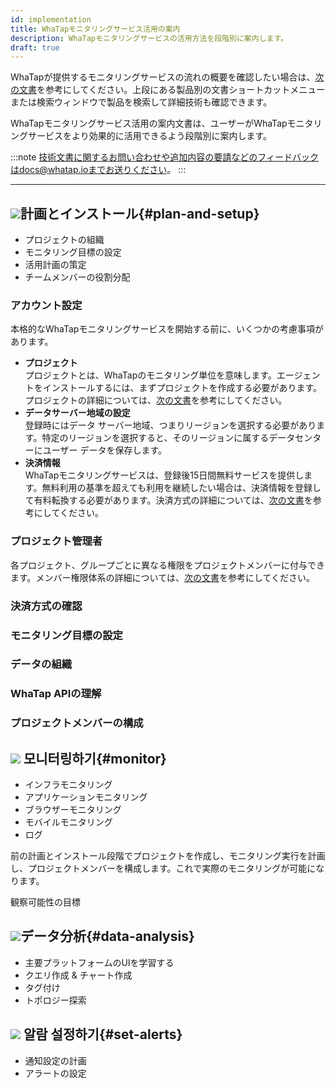 ```yaml
---
id: implementation
title: WhaTapモニタリングサービス活用の案内
description: WhaTapモニタリングサービスの活用方法を段階別に案内します。
draft: true
---
```


<!-- temp -->

<!-- 구현 시행 활용 안내 -->

<!-- implementation 구현 시행 실행 임의 텍스트 -->

WhaTapが提供するモニタリングサービスの流れの概要を確認したい場合は、[次の文書](quick-guide)を参考にしてください。上段にある製品別の文書ショートカットメニューまたは検索ウィンドウで製品を検索して詳細技術も確認できます。

WhaTapモニタリングサービス活用の案内文書は、ユーザーがWhaTapモニタリングサービスをより効果的に活用できるよう段階別に案内します。 

<!-- 와탭 모니터링 서비스를 효과적으로 활용하기 위해 다음의 단계별 진행을 참고하세요. -->

<!-- 이 문서는 사용자 맞춤형 솔루션 와탭 -->

<!-- 
1. **[계획과 설치](#plan-and-setup)**
1. **[모니터링하기](#monitor)** 
1. **[데이터 분석하기](#data-analysis)**
1. **[알람 설정하기](#set-alerts)**
-->

:::note
技術文書に関するお問い合わせや追加内容の要請などのフィードバックはdocs@whatap.ioまでお送りください。
:::

* * *

## ![](/img/number-01.png)計画とインストール{#plan-and-setup}

-   プロジェクトの組織
-   モニタリング目標の設定
-   活用計画の策定
-   チームメンバーの役割分配

### アカウント設定

本格的なWhaTapモニタリングサービスを開始する前に、いくつかの考慮事項があります。

-   **プロジェクト**<br/>
    プロジェクトとは、WhaTapのモニタリング単位を意味します。エージェントをインストールするには、まずプロジェクトを作成する必要があります。プロジェクトの詳細については、[次の文書](../project)を参考にしてください。
-   **データサーバー地域の設定**<br/>
    登録時にはデータ サーバー地域、つまりリージョンを選択する必要があります。特定のリージョンを選択すると、そのリージョンに属するデータセンターにユーザー データを保存します。 
-   **決済情報**<br/>
    WhaTapモニタリングサービスは、登録後15日間無料サービスを提供します。無料利用の基準を超えても利用を継続したい場合は、決済情報を登録して有料転換する必要があります。決済方式の詳細については、[次の文書](../management/billing)を参考にしてください。 
    <!-- 보안 규정 없음? -->

### プロジェクト管理者

各プロジェクト、グループごとに異なる権限をプロジェクトメンバーに付与できます。メンバー権限体系の詳細については、[次の文書](../project/project-structure#project-auth)を参考にしてください。 

### 決済方式の確認

### モニタリング目標の設定

### データの組織

### WhaTap APIの理解

### プロジェクトメンバーの構成

## ![](/img/number-02.png) 모니터링하기{#monitor}

-   インフラモニタリング
-   アプリケーションモニタリング
-   ブラウザーモニタリング
-   モバイルモニタリング
-   ログ

前の計画とインストール段階でプロジェクトを作成し、モニタリング実行を計画し、プロジェクトメンバーを構成します。これで実際のモニタリングが可能になります。

観察可能性の目標 

## ![](/img/number-03.png)データ分析{#data-analysis}

-   主要プラットフォームのUIを学習する
-   クエリ作成 & チャート作成
-   タグ付け
-   トポロジー探索

## ![](/img/number-04.png) 알람 설정하기{#set-alerts}

-   通知設定の計画
-   アラートの設定
